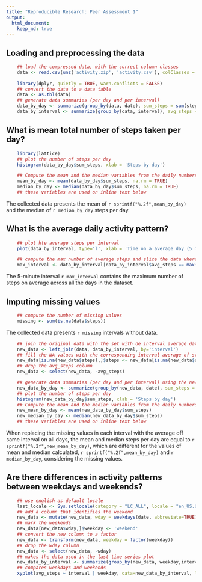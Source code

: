 ```yaml
---
title: "Reproducible Research: Peer Assessment 1"
output: 
  html_document:
    keep_md: true
---
```



## Loading and preprocessing the data

```r
    ## load the compressed data, with the correct column classes
    data <- read.csv(unz('activity.zip', 'activity.csv'), colClasses = c('integer','Date', 'integer'), na.strings = "NA")
    
    library(dplyr, quietly = TRUE, warn.conflicts = FALSE)
    ## convert the data to a data table
    data <- as.tbl(data)
    ## generate data summaries (per day and per interval)
    data_by_day <- summarize(group_by(data, date), sum_steps = sum(steps, na.rm = TRUE))
    data_by_interval <- summarize(group_by(data, interval), avg_steps = mean(steps, na.rm = TRUE))
```

## What is mean total number of steps taken per day?

```r
    library(lattice)
    ## plot the number of steps per day
    histogram(data_by_day$sum_steps, xlab = 'Steps by day')
```
```r
    ## Compute the mean and the median variables from the daily numbers of steps. 
    mean_by_day <- mean(data_by_day$sum_steps, na.rm = TRUE)
    median_by_day <- median(data_by_day$sum_steps, na.rm = TRUE)
    ## these variables are used on inline text below
```

The collected data presents the mean of `r sprintf("%.2f",mean_by_day) ` and the median of `r median_by_day` steps per day.  

## What is the average daily activity pattern?

```r
    ## plot hte average steps per interval
    plot(data_by_interval, type='l', xlab = 'Time on a average day (5 minutes interval)', ylab='Steps (average across all days)')
```

```r
    ## compute the max number of average steps and slice the data where the average is the max value
    max_interval <- data_by_interval[data_by_interval$avg_steps == max(data_by_interval$avg_steps),]$interval
```
    
The 5-minute interval `r max_interval` contains the maximum number of steps on average across all the days in the dataset.  
    
## Imputing missing values

```r
    ## compute the number of missing values
    missing <- sum(is.na(data$steps))
``` 

The collected data presents `r missing ` intervals without data.

```r
    ## join the original data with the set with de interval average data
    new_data <- left_join(data, data_by_interval, by='interval')
    ## fill the NA values with the corresponding interval average of steps
    new_data[is.na(new_data$steps),]$steps <- new_data[is.na(new_data$steps),]$avg_steps
    ## drop the avg_steps column
    new_data <- select(new_data, -avg_steps)
```

```r
    ## generate data summaries (per day and per interval) using the new data
    new_data_by_day <- summarize(group_by(new_data, date), sum_steps = sum(steps))
    ## plot the number of steps per day
    histogram(new_data_by_day$sum_steps, xlab = 'Steps by day')
    ## Compute the mean and the median variables from the daily numbers of steps. 
    new_mean_by_day <- mean(new_data_by_day$sum_steps)
    new_median_by_day <- median(new_data_by_day$sum_steps)
    ## these variables are used on inline text below
```


When replacing the missing values in each interval with the average off same interval on all days, the mean and median steps per day are equal to `r sprintf("%.2f",new_mean_by_day)`, which are different for the values of mean and median calculated, `r sprintf("%.2f",mean_by_day) ` and `r median_by_day`, considering the missing values.

## Are there differences in activity patterns between weekdays and weekends?

```r
    ## use english as default locale
    last_locale <- Sys.setlocale(category = "LC_ALL", locale = "en_US.UTF-8")
    ## add a column that identifies the weekend
    new_data <- mutate(new_data, wday = weekdays(date, abbreviate=TRUE) %in% c('Sat', 'Sun'), weekday = 'weekday')
    ## mark the weekends
    new_data[new_data$wday,]$weekday <- 'weekend'
    ## convert the new column to a factor
    new_data <- transform(new_data, weekday = factor(weekday))
    ## drop the wday column
    new_data <- select(new_data, -wday)
    ## makes the data used in the last time series plot
    new_data_by_interval <- summarize(group_by(new_data, weekday,interval), avg_steps = mean(steps))
    ## compares weekdays and weekends 
    xyplot(avg_steps ~ interval | weekday, data=new_data_by_interval, layout = c(1, 2), type='l', ylab='Number of steps')
```